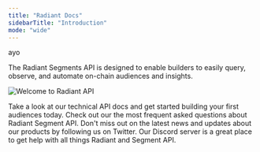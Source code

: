 ```yaml
---
title: "Radiant Docs"
sidebarTitle: "Introduction"
mode: "wide"
---
```


ayo

The Radiant Segments API is designed to enable builders to easily query, observe, and automate on-chain audiences and insights.

<img
  className="w-full"
  src="/images/radiant-banner.png"
  alt="Welcome to Radiant API"
/>

<CardGroup cols={2}>
  <Card title="API Docs" icon="book-open-cover" href="/reference/overview">
    Take a look at our technical API docs and get started building your first
    audiences today.
  </Card>
  <Card title="FAQ" icon="map" href="/faq/faq">
    Check out our the most frequent asked questions about Radiant Segment API.
  </Card>
</CardGroup>

<CardGroup cols={2}>
  <Card
    title="Follow us on Twitter"
    icon="twitter"
    href="https://twitter.com/radiant_so"
  >
    Don't miss out on the latest news and updates about our products by
    following us on Twitter.
  </Card>
  <Card
    title="Join Our Discord Community"
    icon="discord"
    href="https://loopholelabs.io/discord"
  >
    Our Discord server is a great place to get help with all things Radiant and
    Segment API.
  </Card>
</CardGroup>
